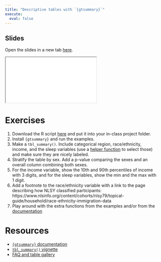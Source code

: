 ```yaml
---
title: "Descriptive tables with `{gtsummary}`"
execute: 
  eval: false
---
```


## Slides

Open the slides in a new tab [here](slides/06-gtsummary.qmd){target="_blank"}.

<div>
```{=html}
<iframe class="slide-deck" src="slides/06-gtsummary.html"></iframe>
```
</div>

# Exercises

1. Download the R script [here](https://raw.githubusercontent.com/louisahsmith/epi590r-in-class/32b2ee1fbbff1b219917fb3ba5e440de333a060a/R/table1-examples.R) and put it into your in-class project folder.
2. Install `{gtsummary}` and run the examples.
3. Make a `tbl_summary()`. Include categorical region, race/ethnicity, income, and the sleep variables (use a [helper function](https://www.danieldsjoberg.com/gtsummary/articles/tbl_summary.html#select_helpers) to select those) and make sure they are nicely labeled.
5. Stratify the table by sex. Add a p-value comparing the sexes and an overall column combining both sexes.
4. For the income variable, show the 10th and 90th percentiles of income with 3 digits, and for the sleep variables, show the min and the max with 1 digit.
6. Add a footnote to the race/ethnicity variable with a link to the page describing how NLSY classified participants: https://www.nlsinfo.org/content/cohorts/nlsy79/topical-guide/household/race-ethnicity-immigration-data
7. Play around with the extra functions from the examples and/or from the [documentation](https://www.danieldsjoberg.com/gtsummary/)

# Resources

- [`{gtsummary}` documentation](https://www.danieldsjoberg.com/gtsummary/)
- [`tbl_summary()` vignette](https://www.danieldsjoberg.com/gtsummary/articles/tbl_summary.html)
- [FAQ and table gallery](https://www.danieldsjoberg.com/gtsummary/articles/gallery.html)